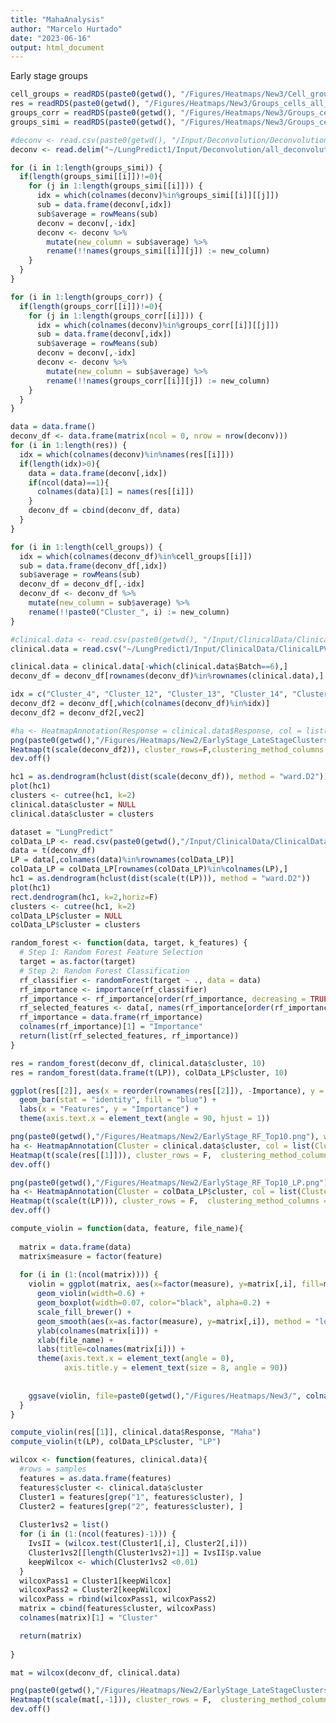 ```yaml
---
title: "MahaAnalysis"
author: "Marcelo Hurtado"
date: "2023-06-16"
output: html_document
---
```


Early stage groups
```r
cell_groups = readRDS(paste0(getwd(), "/Figures/Heatmaps/New3/Cell_groups_LATESTAGE.rds"))
res = readRDS(paste0(getwd(), "/Figures/Heatmaps/New3/Groups_cells_all_LATESTAGE.rds"))
groups_corr = readRDS(paste0(getwd(), "/Figures/Heatmaps/New3/Groups_cells_correlation_LATESTAGE.rds"))
groups_simi = readRDS(paste0(getwd(), "/Figures/Heatmaps/New3/Groups_cells_similarity_LATESTAGE.rds"))
```

```r
#deconv <- read.csv(paste0(getwd(), "/Input/Deconvolution/Deconvolution_Maha.csv"), row.names = 1, sep=",")
deconv <- read.delim("~/LungPredict1/Input/Deconvolution/all_deconvolutions_Counts_LPVan_TPM.txt", row.names=1)
```

```r
for (i in 1:length(groups_simi)) {
  if(length(groups_simi[[i]])!=0){
    for (j in 1:length(groups_simi[[i]])) {
      idx = which(colnames(deconv)%in%groups_simi[[i]][[j]])
      sub = data.frame(deconv[,idx]) 
      sub$average = rowMeans(sub) 
      deconv = deconv[,-idx]
      deconv <- deconv %>%
        mutate(new_column = sub$average) %>%
        rename(!!names(groups_simi[[i]][j]) := new_column)
    }
  }
}

for (i in 1:length(groups_corr)) {
  if(length(groups_corr[[i]])!=0){
    for (j in 1:length(groups_corr[[i]])) {
      idx = which(colnames(deconv)%in%groups_corr[[i]][[j]])
      sub = data.frame(deconv[,idx]) 
      sub$average = rowMeans(sub) 
      deconv = deconv[,-idx]
      deconv <- deconv %>%
        mutate(new_column = sub$average) %>%
        rename(!!names(groups_corr[[i]][j]) := new_column)
    }
  }
}

data = data.frame()
deconv_df <- data.frame(matrix(ncol = 0, nrow = nrow(deconv)))
for (i in 1:length(res)) {
  idx = which(colnames(deconv)%in%names(res[[i]]))
  if(length(idx)>0){
    data = data.frame(deconv[,idx])
    if(ncol(data)==1){
      colnames(data)[1] = names(res[[i]])
    }
    deconv_df = cbind(deconv_df, data)
  }
}
```

```r
for (i in 1:length(cell_groups)) {
  idx = which(colnames(deconv_df)%in%cell_groups[[i]])
  sub = data.frame(deconv_df[,idx]) 
  sub$average = rowMeans(sub) 
  deconv_df = deconv_df[,-idx]
  deconv_df <- deconv_df %>%
    mutate(new_column = sub$average) %>%
    rename(!!paste0("Cluster_", i) := new_column)
}
```

```r
#clinical.data <- read.csv(paste0(getwd(), "/Input/ClinicalData/ClinicalData_Maha.csv"), row.names = 1, sep=",")
clinical.data = read.csv("~/LungPredict1/Input/ClinicalData/ClinicalLPVan.csv", row.names=1)

clinical.data = clinical.data[-which(clinical.data$Batch==6),]
deconv_df = deconv_df[rownames(deconv_df)%in%rownames(clinical.data),]
```

```r
idx = c("Cluster_4", "Cluster_12", "Cluster_13", "Cluster_14", "Cluster_9", "Cluster_18", "Cluster_15", "Cluster_21", "Cluster_16")
deconv_df2 = deconv_df[,which(colnames(deconv_df)%in%idx)]
deconv_df2 = deconv_df2[,vec2]

#ha <- HeatmapAnnotation(Response = clinical.data$Response, col = list(Response = c("Responders" = "green", "Non responders"= "red")))
png(paste0(getwd(),"/Figures/Heatmaps/New2/EarlyStage_LateStageClusters.png"), width = 6000, height = 3500, res=250)
Heatmap(t(scale(deconv_df2)), cluster_rows=F,clustering_method_columns = "ward.D2", width = unit(30, "cm"), height = unit(25, "cm"), column_dend_height = unit(5, "cm"), show_heatmap_legend = F)
dev.off()
```
```r
hc1 = as.dendrogram(hclust(dist(scale(deconv_df)), method = "ward.D2"))
plot(hc1)
clusters <- cutree(hc1, k=2)
clinical.data$cluster = NULL
clinical.data$cluster = clusters
```

```r
dataset = "LungPredict"
colData_LP <- read.csv(paste0(getwd(),"/Input/ClinicalData/ClinicalData_", dataset, ".csv"), row.names = 1)
data = t(deconv_df)
LP = data[,colnames(data)%in%rownames(colData_LP)]
colData_LP = colData_LP[rownames(colData_LP)%in%colnames(LP),]
hc1 = as.dendrogram(hclust(dist(scale(t(LP))), method = "ward.D2"))
plot(hc1)
rect.dendrogram(hc1, k=2,horiz=F)
clusters <- cutree(hc1, k=2)
colData_LP$cluster = NULL
colData_LP$cluster = clusters
```

```r
random_forest <- function(data, target, k_features) {
  # Step 1: Random Forest Feature Selection
  target = as.factor(target)
  # Step 2: Random Forest Classification
  rf_classifier <- randomForest(target ~ ., data = data)
  rf_importance <- importance(rf_classifier)
  rf_importance <- rf_importance[order(rf_importance, decreasing = TRUE), ]
  rf_selected_features <- data[, names(rf_importance[order(rf_importance, decreasing = TRUE)][1:k_features])]
  rf_importance = data.frame(rf_importance)
  colnames(rf_importance)[1] = "Importance"
  return(list(rf_selected_features, rf_importance))
}

res = random_forest(deconv_df, clinical.data$cluster, 10)
res = random_forest(data.frame(t(LP)), colData_LP$cluster, 10)

ggplot(res[[2]], aes(x = reorder(rownames(res[[2]]), -Importance), y = Importance)) +
  geom_bar(stat = "identity", fill = "blue") +
  labs(x = "Features", y = "Importance") +
  theme(axis.text.x = element_text(angle = 90, hjust = 1))

png(paste0(getwd(),"/Figures/Heatmaps/New2/EarlyStage_RF_Top10.png"), width = 6000, height = 4500, res=250)
ha <- HeatmapAnnotation(Cluster = clinical.data$cluster, col = list(Cluster = c("1" = "green", "2" = "red")))
Heatmap(t(scale(res[[1]])), cluster_rows = F,  clustering_method_columns = "ward.D2", top_annotation = ha, width = unit(30, "cm"), height = unit(20, "cm"), column_dend_height = unit(10, "cm"), row_dend_width = unit(10, "cm"))
dev.off()

png(paste0(getwd(),"/Figures/Heatmaps/New2/EarlyStage_RF_Top10_LP.png"), width = 6000, height = 4500, res=250)
ha <- HeatmapAnnotation(Cluster = colData_LP$cluster, col = list(Cluster = c("1" = "green", "2" = "purple")))
Heatmap(t(scale(t(LP))), cluster_rows = F,  clustering_method_columns = "ward.D2", top_annotation = ha, width = unit(30, "cm"), height = unit(20, "cm"), column_dend_height = unit(10, "cm"), row_dend_width = unit(10, "cm"))
dev.off()
```
```r
compute_violin = function(data, feature, file_name){
  
  matrix = data.frame(data)
  matrix$measure = factor(feature)
  
  for (i in (1:(ncol(matrix)))) {
    violin = ggplot(matrix, aes(x=factor(measure), y=matrix[,i], fill=measure)) +
      geom_violin(width=0.6) +
      geom_boxplot(width=0.07, color="black", alpha=0.2) +
      scale_fill_brewer() +
      geom_smooth(aes(x=as.factor(measure), y=matrix[,i]), method = "loess") +
      ylab(colnames(matrix[i])) +
      xlab(file_name) +
      labs(title=colnames(matrix[i])) +
      theme(axis.text.x = element_text(angle = 0),
            axis.title.y = element_text(size = 8, angle = 90))
    
    
    ggsave(violin, file=paste0(getwd(),"/Figures/Heatmaps/New3/", colnames(matrix[i]), "_", file_name, ".png"))
  }
}

compute_violin(res[[1]], clinical.data$Response, "Maha")
compute_violin(t(LP), colData_LP$cluster, "LP")
```

```r
wilcox <- function(features, clinical.data){
  #rows = samples 
  features = as.data.frame(features)
  features$cluster <- clinical.data$cluster
  Cluster1 = features[grep("1", features$cluster), ]
  Cluster2 = features[grep("2", features$cluster), ]
  
  Cluster1vs2 = list()
  for (i in (1:(ncol(features)-1))) {
    IvsII = (wilcox.test(Cluster1[,i], Cluster2[,i]))
    Cluster1vs2[[length(Cluster1vs2)+1]] = IvsII$p.value
    keepWilcox <- which(Cluster1vs2 <0.01)
  }
  wilcoxPass1 = Cluster1[keepWilcox]
  wilcoxPass2 = Cluster2[keepWilcox]
  wilcoxPass = rbind(wilcoxPass1, wilcoxPass2)
  matrix = cbind(features$cluster, wilcoxPass)
  colnames(matrix)[1] = "Cluster"

  return(matrix)
  
}

mat = wilcox(deconv_df, clinical.data)

png(paste0(getwd(),"/Figures/Heatmaps/New2/EarlyStage_LateStageClusters_Anova.png"), width = 6000, height = 4500, res=250)
Heatmap(t(scale(mat[,-1])), cluster_rows = F,  clustering_method_columns = "ward.D2", width = unit(30, "cm"), height = unit(20, "cm"), column_dend_height = unit(10, "cm"), row_dend_width = unit(10, "cm"))
dev.off()
```

